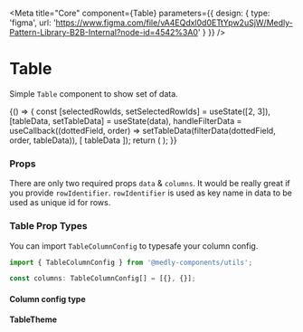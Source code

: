
<Meta
    title="Core"
    component={Table}
    parameters={{
        design: {
            type: 'figma',
            url: 'https://www.figma.com/file/vA4EQdxl0d0ETtYpw2uSjW/Medly-Pattern-Library-B2B-Internal?node-id=4542%3A0'
        }
    }}
/>

# Table

Simple `Table` component to show set of data.

<Preview withToolbar>
    <Story name="Table">
        {() => {
            const [selectedRowIds, setSelectedRowIds] = useState([2, 3]),
                [tableData, setTableData] = useState(data),
                handleFilterData = useCallback((dottedField, order) => setTableData(filterData(dottedField, order, tableData)), [
                    tableData
                ]);
            return (
                <Table
                    data={tableData}
                    columns={columns}
                    onSort={handleFilterData}
                    selectedRowIds={selectedRowIds}
                    onRowSelection={setSelectedRowIds}
                    onRowClick={action('Row Clicked')}
                    isLoading={boolean('Loading', false)}
                    isSelectable={boolean('Is selectable', true)}
                    isExpandable={boolean('Is Expandable', true)}
                    rowSelectionDisableKey="disabled"
                />
            );
        }}
    </Story>
</Preview>

### Props

There are only two required props `data` & `columns`. It would be really great if you provide `rowIdentifier`. `rowIdentifier` is used as key name in data to be used as unique id for rows.

<Props of={Table} />

### Table Prop Types

You can import `TableColumnConfig` to typesafe your column config.

```ts
import { TableColumnConfig } from '@medly-components/utils';

const columns: TableColumnConfig[] = [{}, {}];
```

#### Column config type

<Props of={stories.ColumnConfigInterface} />

#### TableTheme

<Props of={stories.Theme} />
